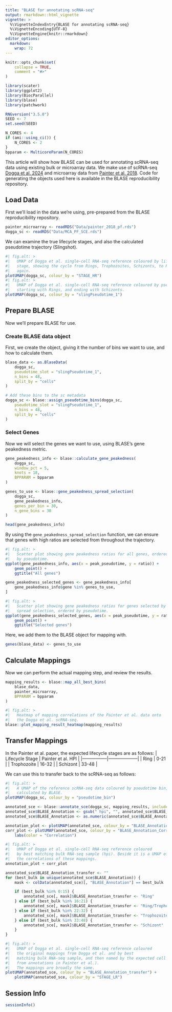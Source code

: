 ```yaml
---
title: "BLASE for annotating scRNA-seq"
output: rmarkdown::html_vignette
vignette: >
  %\VignetteIndexEntry{BLASE for annotating scRNA-seq}
  %\VignetteEncoding{UTF-8}
  %\VignetteEngine{knitr::rmarkdown}
editor_options: 
  markdown: 
    wrap: 72
---
```


```r
knitr::opts_chunk$set(
    collapse = TRUE,
    comment = "#>"
)
```

```r
library(scater)
library(ggplot2)
library(BiocParallel)
library(blase)
library(patchwork)
```

```r
RNGversion("3.5.0")
SEED <- 7
set.seed(SEED)
```

```r
N_CORES <- 4
if (ami::using_ci()) {
    N_CORES <- 2
}
bpparam <- MulticoreParam(N_CORES)
```

This article will show how BLASE can be used for annotating scRNA-seq
data using existing bulk or microarray data. We make use of scRNA-seq
[Dogga et al.
2024](https://www.science.org/doi/10.1126/science.adj4088) and
microarray data from [Painter et al.
2018](https://www.nature.com/articles/s41467-018-04966-3). Code for
generating the objects used here is available in the BLASE
reproducibility repository.

## Load Data

First we'll load in the data we're using, pre-prepared from the BLASE
reproducibility repository.

```r
painter_microarray <- readRDS("Data/painter_2018_pf.rds")
dogga_sc <- readRDS("Data/MCA_PF_SCE.rds")
```

We can examine the true lifecycle stages, and also the calculated
pseudotime trajectory (Slingshot).

```r
#| fig.alt: >
#|   UMAP of Dogga et al. single-cell RNA-seq reference coloured by lifecycle
#|   stage, showing the cycle from Rings, Trophozoites, Schizonts, to Rings
#|   again.
plotUMAP(dogga_sc, colour_by = "STAGE_HR")
#| fig.alt: >
#|   UMAP of Dogga et al. single-cell RNA-seq reference coloured by pseudotime,
#|   starting with Rings, and ending with Schizonts.
plotUMAP(dogga_sc, colour_by = "slingPseudotime_1")
```

## Prepare BLASE 

Now we'll prepare BLASE for use.

### Create BLASE data object 

First, we create the object, giving it the number of bins we want to
use, and how to calculate them.

```r
blase_data <- as.BlaseData(
    dogga_sc,
    pseudotime_slot = "slingPseudotime_1",
    n_bins = 48,
    split_by = "cells"
)

# Add these bins to the sc metadata
dogga_sc <- blase::assign_pseudotime_bins(dogga_sc,
    pseudotime_slot = "slingPseudotime_1",
    n_bins = 48,
    split_by = "cells"
)
```

### Select Genes 

Now we will select the genes we want to use, using BLASE's gene
peakedness metric.

```r
gene_peakedness_info <- blase::calculate_gene_peakedness(
    dogga_sc,
    window_pct = 5,
    knots = 18,
    BPPARAM = bpparam
)

genes_to_use <- blase::gene_peakedness_spread_selection(
    dogga_sc,
    gene_peakedness_info,
    genes_per_bin = 30,
    n_gene_bins = 30
)

head(gene_peakedness_info)
```

By using the `gene_peakedness_spread_selection` function, we can ensure
that genes with high ratios are selected from throughout the trajectory.

```r
#| fig.alt: >
#|   Scatter plot showing gene peakedness ratios for all genes, ordered
#|   by pseudotime.
ggplot(gene_peakedness_info, aes(x = peak_pseudotime, y = ratio)) +
    geom_point() +
    ggtitle("All genes")

gene_peakedness_selected_genes <- gene_peakedness_info[
    gene_peakedness_info$gene %in% genes_to_use,
]
```

```r
#| fig.alt: >
#|   Scatter plot showing gene peakedness ratios for genes selected by BLASE
#|   spread selection, ordered by pseudotime.
ggplot(gene_peakedness_selected_genes, aes(x = peak_pseudotime, y = ratio)) +
    geom_point() +
    ggtitle("Selected genes")
```

Here, we add them to the BLASE object for mapping with.

```r
genes(blase_data) <- genes_to_use
```

## Calculate Mappings

Now we can perform the actual mapping step, and review the results.

```r
mapping_results <- blase::map_all_best_bins(
    blase_data,
    painter_microarray,
    BPPARAM = bpparam
)

#| fig.alt: >
#|   Heatmap of mapping correlations of the Painter et al. data onto
#|   the Dogga et al. scRNA-seq.
blase::plot_mapping_result_heatmap(mapping_results)
```


## Transfer Mappings

In the Painter et al. paper, the expected lifecycle stages are as
follows:
| Lifecycle Stage | Painter et al. HPI |
|-----------------|--------------------|
| Ring            | 0-21               |
| Trophozoite     | 16-32              |
| Schizont        | 33-48              |

We can use this to transfer back to the scRNA-seq as follows:

```r
#| fig.alt: >
#|   A UMAP of the reference scRNA-seq data coloured by pseudotime bin, as
#|   calculated by BLASE.
plotUMAP(dogga_sc, colour_by = "pseudotime_bin")
```

```r
annotated_sce <- blase::annotate_sce(dogga_sc, mapping_results, include_stats = TRUE)
annotated_sce$BLASE_Annotation <- gsub(" hpi", "", annotated_sce$BLASE_Annotation)
annotated_sce$BLASE_Annotation <- as.numeric(annotated_sce$BLASE_Annotation)

annotation_plot <- plotUMAP(annotated_sce, colour_by = "BLASE_Annotation")
corr_plot <- plotUMAP(annotated_sce, colour_by = "BLASE_Annotation_Correlation") +
    labs(color = "Correlation")

#| fig.alt: >
#|   UMAP of Dogga et al. single-cell RNA-seq reference coloured
#|   by best matching bulk RNA-seq sample (hpi). Beside it is a UMAP of
#|   the correlations of these mappings.
annotation_plot + corr_plot
```

```r
annotated_sce$BLASE_Annotation_transfer <- ""
for (best_bulk in unique(annotated_sce$BLASE_Annotation)) {
    mask <- colData(annotated_sce)[, "BLASE_Annotation"] == best_bulk

    if (best_bulk %in% 0:15) {
        annotated_sce[, mask]$BLASE_Annotation_transfer <- "Ring"
    } else if (best_bulk %in% 16:21) {
        annotated_sce[, mask]$BLASE_Annotation_transfer <- "Ring/Trophozoite"
    } else if (best_bulk %in% 22:32) {
        annotated_sce[, mask]$BLASE_Annotation_transfer <- "Trophozoite"
    } else if (best_bulk %in% 33:48) {
        annotated_sce[, mask]$BLASE_Annotation_transfer <- "Schizont"
    }
}

#| fig.alt: >
#|   UMAP of Dogga et al. single-cell RNA-seq reference coloured
#|   the original mappings from Dogga et al. and by best
#|   matching bulk RNA-seq sample, and then named by the expected cell type (
#|   from annotations in Painter et al.).
#|   The mappings are broadly the same.
plotUMAP(annotated_sce, colour_by = "BLASE_Annotation_transfer") +
    plotUMAP(annotated_sce, colour_by = "STAGE_LR")
```

## Session Info

```r
sessionInfo()
```
